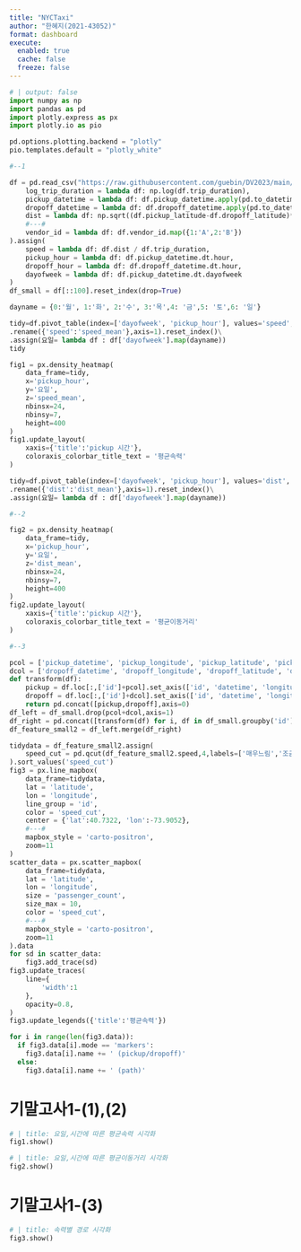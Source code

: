 ```yaml
---
title: "NYCTaxi"
author: "한혜지(2021-43052)"
format: dashboard
execute: 
  enabled: true
  cache: false
  freeze: false
---
```


```python
# | output: false
import numpy as np
import pandas as pd
import plotly.express as px
import plotly.io as pio

pd.options.plotting.backend = "plotly"
pio.templates.default = "plotly_white"

#--1

df = pd.read_csv("https://raw.githubusercontent.com/guebin/DV2023/main/posts/NYCTaxi.csv").assign(
    log_trip_duration = lambda df: np.log(df.trip_duration),
    pickup_datetime = lambda df: df.pickup_datetime.apply(pd.to_datetime),
    dropoff_datetime = lambda df: df.dropoff_datetime.apply(pd.to_datetime),
    dist = lambda df: np.sqrt((df.pickup_latitude-df.dropoff_latitude)**2 + (df.pickup_longitude-df.dropoff_longitude)**2),
    #---#
    vendor_id = lambda df: df.vendor_id.map({1:'A',2:'B'})
).assign(
    speed = lambda df: df.dist / df.trip_duration,
    pickup_hour = lambda df: df.pickup_datetime.dt.hour,
    dropoff_hour = lambda df: df.dropoff_datetime.dt.hour,
    dayofweek = lambda df: df.pickup_datetime.dt.dayofweek
)
df_small = df[::100].reset_index(drop=True)

dayname = {0:'월', 1:'화', 2:'수', 3:'목',4: '금',5: '토',6: '일'}

tidy=df.pivot_table(index=['dayofweek', 'pickup_hour'], values='speed', aggfunc='mean')\
.rename({'speed':'speed_mean'},axis=1).reset_index()\
.assign(요일= lambda df : df['dayofweek'].map(dayname))
tidy

fig1 = px.density_heatmap(
    data_frame=tidy,
    x='pickup_hour',
    y='요일',
    z='speed_mean',
    nbinsx=24,
    nbinsy=7,
    height=400
)
fig1.update_layout(
    xaxis={'title':'pickup 시간'},
    coloraxis_colorbar_title_text = '평균속력'
)

tidy=df.pivot_table(index=['dayofweek', 'pickup_hour'], values='dist', aggfunc='mean')\
.rename({'dist':'dist_mean'},axis=1).reset_index()\
.assign(요일= lambda df : df['dayofweek'].map(dayname))

#--2

fig2 = px.density_heatmap(
    data_frame=tidy,
    x='pickup_hour',
    y='요일',
    z='dist_mean',
    nbinsx=24,
    nbinsy=7,
    height=400
)
fig2.update_layout(
    xaxis={'title':'pickup 시간'},
    coloraxis_colorbar_title_text = '평균이동거리'
)

#--3

pcol = ['pickup_datetime', 'pickup_longitude', 'pickup_latitude', 'pickup_hour']
dcol = ['dropoff_datetime', 'dropoff_longitude', 'dropoff_latitude', 'dropoff_hour']
def transform(df):
    pickup = df.loc[:,['id']+pcol].set_axis(['id', 'datetime', 'longitude', 'latitude', 'hour'],axis=1).assign(type = 'pickup')
    dropoff = df.loc[:,['id']+dcol].set_axis(['id', 'datetime', 'longitude', 'latitude', 'hour'],axis=1).assign(type = 'dropoff')
    return pd.concat([pickup,dropoff],axis=0)
df_left = df_small.drop(pcol+dcol,axis=1)
df_right = pd.concat([transform(df) for i, df in df_small.groupby('id')]).reset_index(drop=True)
df_feature_small2 = df_left.merge(df_right)

tidydata = df_feature_small2.assign(
    speed_cut = pd.qcut(df_feature_small2.speed,4,labels=['매우느림','조금느림','조금빠름','매우빠름'])
).sort_values('speed_cut')
fig3 = px.line_mapbox(
    data_frame=tidydata,
    lat = 'latitude',
    lon = 'longitude',
    line_group = 'id',
    color = 'speed_cut',
    center = {'lat':40.7322, 'lon':-73.9052},
    #---#
    mapbox_style = 'carto-positron',
    zoom=11
)
scatter_data = px.scatter_mapbox(
    data_frame=tidydata,
    lat = 'latitude',
    lon = 'longitude',
    size = 'passenger_count',
    size_max = 10,
    color = 'speed_cut',
    #---#
    mapbox_style = 'carto-positron',
    zoom=11
).data 
for sd in scatter_data: 
    fig3.add_trace(sd)
fig3.update_traces(
    line={
        'width':1
    },
    opacity=0.8,
)
fig3.update_legends({'title':'평균속력'})

for i in range(len(fig3.data)):
  if fig3.data[i].mode == 'markers':
    fig3.data[i].name += ' (pickup/dropoff)'
  else:
    fig3.data[i].name += ' (path)'

```

# 기말고사1-(1),(2)

```python
# | title: 요일,시간에 따른 평균속력 시각화        
fig1.show()
```

```python
# | title: 요일,시간에 따른 평균이동거리 시각화        
fig2.show()
```

# 기말고사1-(3)

```python
# | title: 속력별 경로 시각화
fig3.show()
```